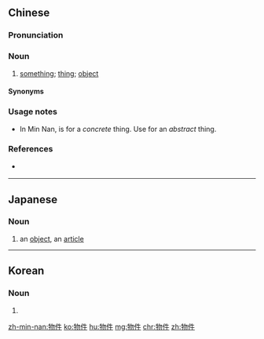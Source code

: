 ==Chinese==
{{zh-forms}}

===Pronunciation===
{{zh-pron
|m=wùjiàn
|c=mat6 gin6-2
|h=pfs=vu̍t-khien
|mn=xm,zz,kh,tn,tc:mi̍h-kiāⁿ/yl:mī-kiāⁿ/qz:mn̍gh-kiǎⁿ/lk,sx,km,mg,hc:mn̍gh-kiāⁿ/tp:mn̄g-kiāⁿ
|mn-t=muêh8 gian6
|w=5meq ji
|cat=n
}}

===Noun===
{{zh-noun}}

# {{lb|zh|literary|Min Nan}} [[something]]; [[thing]]; [[object]]

====Synonyms====
{{zh-dial|東西}}

===Usage notes===
* In Min Nan, {{lang|zh|物件}} is for a ''concrete'' thing. Use {{zh-l|代誌|tr=tāi-chì}} for an ''abstract'' thing.

===References===
*{{qualifier|Min Nan}} {{thcwd|4359}}

----

==Japanese==
{{ja-kanjitab|ぶつ|k1=ぶっ|けん|yomi=on}}

===Noun===
{{ja-noun|ぶっけん}}

# an [[object]], an [[article]]

----

==Korean==
{{ko-hanjatab}}

===Noun===
{{ko-noun|hj|hangeul=물건}}

# {{hanja form of|물건|an item, article, thing}}

[[zh-min-nan:物件]]
[[ko:物件]]
[[hu:物件]]
[[mg:物件]]
[[chr:物件]]
[[zh:物件]]